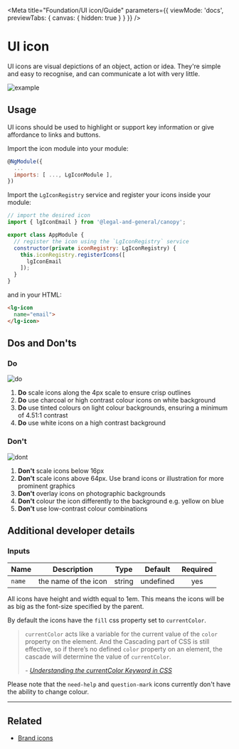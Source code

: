 
<Meta title="Foundation/UI icon/Guide" parameters={{ viewMode: 'docs', previewTabs: { canvas: { hidden: true } } }} />

# UI icon

<p class="standfirst">UI icons are visual depictions of an object, action or idea. They're simple and easy to recognise, and can communicate a lot with very little.</p>

![example](docs/ui-icon/example.png)

## Usage

UI icons should be used to highlight or support key information or give affordance to links and buttons.

Import the icon module into your module:

```js
@NgModule({
  ...
  imports: [ ..., LgIconModule ],
})
```



Import the `LgIconRegistry` service and register your icons inside your module:

```js
// import the desired icon
import { lgIconEmail } from '@legal-and-general/canopy';

export class AppModule {
  // register the icon using the `LgIconRegistry` service
  constructor(private iconRegistry: LgIconRegistry) {
    this.iconRegistry.registerIcons([
      lgIconEmail
    ]);
  }
}
```



and in your HTML:

```html
<lg-icon
  name="email">
</lg-icon>
```

## Dos and Don'ts

### Do

![do](docs/ui-icon/do.png)

1. **Do** scale icons along the 4px scale to ensure crisp outlines
2. **Do** use charcoal or high contrast colour icons on white background
3. **Do** use tinted colours on light colour backgrounds, ensuring a minimum of 4.51:1 contrast
4. **Do** use white icons on a high contrast background

### Don't

![dont](docs/ui-icon/dont.png)

1. **Don't** scale icons below 16px
2. **Don't** scale icons above 64px. Use brand icons or illustration for more prominent graphics
3. **Don't** overlay icons on photographic backgrounds
4. **Don't** colour the icon differently to the background e.g. yellow on blue
5. **Don't** use low-contrast colour combinations

## Additional developer details

### Inputs

| Name   | Description          |  Type  |  Default  | Required |
| ------ | -------------------- | :----: | :-------: | :------: |
| ``name`` | the name of the icon | string | undefined |   yes    |

All icons have height and width equal to 1em. This means the icons will be as big as the font-size specified by the parent.

By default the icons have the `fill` css property set to `currentColor`.

> `currentColor` acts like a variable for the current value of the `color` property on the element. And the Cascading part of CSS is still effective, so if there’s no defined `color` property on an element, the cascade will determine the value of `currentColor`.
>
> *- <a href="https://www.digitalocean.com/community/tutorials/css-currentcolor" target="_blank">Understanding the currentColor Keyword in CSS</a>*

Please note that the `need-help` and `question-mark` icons currently don't have the ability to change colour.

---

## Related

- [Brand icons](./?path=/docs/foundation-brand-icon-guide--page)


<Feedback />

